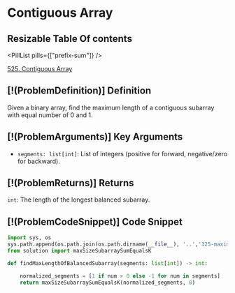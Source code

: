 # Contiguous Array

## Resizable Table Of contents

<DifficultyBadge difficulty="medium" />

<PillList pills={["prefix-sum"]} />

[525. Contiguous Array](https://leetcode.com/problems/contiguous-array)

## [!(ProblemDefinition)] Definition

Given a binary array, find the maximum length of a contiguous subarray with equal number of 0 and 1.

## [!(ProblemArguments)] Key Arguments

- `segments: list[int]`: List of integers (positive for forward, negative/zero for backward).

## [!(ProblemReturns)] Returns

`int`: The length of the longest balanced subarray.

## [!(ProblemCodeSnippet)] Code Snippet

```python meta="source=problems/525-contiguous-array/solution.py"
import sys, os
sys.path.append(os.path.join(os.path.dirname(__file__), '..','325-maximum-size-subarray-sum-equals-k'))
from solution import maxSizeSubarraySumEqualsK

def findMaxLengthOfBalancedSubarray(segments: list[int]) -> int:

    normalized_segments = [1 if num > 0 else -1 for num in segments]
    return maxSizeSubarraySumEqualsK(normalized_segments, 0)
```

